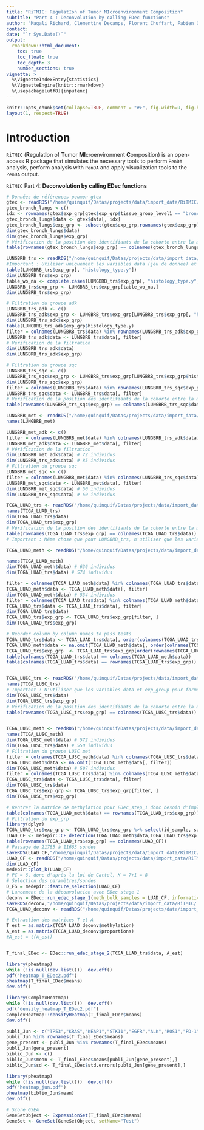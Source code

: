 ```yaml
---
title: "RiTMIC: RegulatIon of Tumor MIcroenvironment Composition"
subtitle: "Part 4 : Deconvolution by calling EDec functions"
author: "Magali Richard, Clementine Decamps, Florent Chuffart, Fabien Quinquis, Daniel Jost"
contact: 
date: "`r Sys.Date()`"
output: 
  rmarkdown::html_document:
    toc: true
    toc_float: true
    toc_depth: 3
    number_sections: true
vignette: >
  %\VignetteIndexEntry{statistics}
  %\VignetteEngine{knitr::rmarkdown}
  %\usepackage[utf8]{inputenc}
---
```


```r
knitr::opts_chunk$set(collapse=TRUE, comment = "#>", fig.width=9, fig.height=6, eval=TRUE, echo=TRUE, results="verbatim", dpi=75)
layout(1, respect=TRUE)
```


# Introduction

`RiTMIC` (**R**egulat**I**on of **T**umor **MI**croenvironment **C**omposition) is an open-access R package that simulates the necessary tools to perform `PenDA` analysis, perform analysis with `PenDA` and apply visualization tools to the `PenDA` output. 

`RiTMIC` Part 4: **Deconvolution by calling EDec functions**

```r
# Données de références poumon gtex
gtex <- readRDS("/home/quinquif/Datas/projects/data/import_data/RiTMIC/study_gtex.rds")
gtex_bronch_lungs <-c()
idx <- rownames(gtex$exp_grp[gtex$exp_grp$tissue_group_level1 == "bronchus_lung", ])
gtex_bronch_lungs$data <- gtex$data[, idx]
gtex_bronch_lungs$exp_grp <- subset(gtex$exp_grp,rownames(gtex$exp_grp) %in% colnames(gtex_bronch_lungs$data))
dim(gtex_bronch_lungs$data)
dim(gtex_bronch_lungs$exp_grp)
# Vérification de la position des identifiants de la cohorte entre la matrice D et la matrice de paramètres 
table(rownames(gtex_bronch_lungs$exp_grp) == colnames(gtex_bronch_lungs$data))

LUNGBRB_trs <- readRDS("/home/quinquif/Datas/projects/data/import_data/RiTMIC/study_LUNGBRB_trscr_gs.rds")
#Important : Utiliser uniquement les variables data (jeu de donnée) et exp_group (pour les parametres ages, sexe blabla... ) 
table(LUNGBRB_trs$exp_grp[, "histology_type.y"])
dim(LUNGBRB_trs$exp_grp)
table_wo_na <- complete.cases(LUNGBRB_trs$exp_grp[, "histology_type.y"])
LUNGBRB_trs$exp_grp <- LUNGBRB_trs$exp_grp[table_wo_na,]
dim(LUNGBRB_trs$exp_grp)

# Filtration du groupe adk 
LUNGBRB_trs_adk <- c()
LUNGBRB_trs_adk$exp_grp <- LUNGBRB_trs$exp_grp[LUNGBRB_trs$exp_grp[, "histology_type.y"] == "Adenocarcinoma", ]
dim(LUNGBRB_trs_adk$exp_grp)
table(LUNGBRB_trs_adk$exp_grp$histology_type.y)
filter = colnames(LUNGBRB_trs$data) %in% rownames(LUNGBRB_trs_adk$exp_grp)
LUNGBRB_trs_adk$data <- LUNGBRB_trs$data[, filter]
# Vérification de la filtration 
dim(LUNGBRB_trs_adk$data)
dim(LUNGBRB_trs_adk$exp_grp)

# Filtration du groupe sqc 
LUNGBRB_trs_sqc <- c()
LUNGBRB_trs_sqc$exp_grp <- LUNGBRB_trs$exp_grp[LUNGBRB_trs$exp_grp$histology_type.y == "Squamous cell carcinoma", ]
dim(LUNGBRB_trs_sqc$exp_grp)
filter = colnames(LUNGBRB_trs$data) %in% rownames(LUNGBRB_trs_sqc$exp_grp)
LUNGBRB_trs_sqc$data <- LUNGBRB_trs$data[, filter]
# Vérification de la position des identifiants de la cohorte entre la matrice D et la matrice de paramètres 
table(rownames(LUNGBRB_trs_sqc$exp_grp) == colnames(LUNGBRB_trs_sqc$data))

LUNGBRB_met <- readRDS("/home/quinquif/Datas/projects/data/import_data/RiTMIC/study_epilung_meth2.rds")
names(LUNGBRB_met)

LUNGBRB_met_adk <- c()
filter = colnames(LUNGBRB_met$data) %in% colnames(LUNGBRB_trs_adk$data)
LUNGBRB_met_adk$data <- LUNGBRB_met$data[, filter]
# Vérification de la filtration 
dim(LUNGBRB_met_adk$data) # 72 individus
dim(LUNGBRB_trs_adk$data) # 85 individus
# Filtration du groupe sqc 
LUNGBRB_met_sqc <- c()
filter = colnames(LUNGBRB_met$data) %in% colnames(LUNGBRB_trs_sqc$data)
LUNGBRB_met_sqc$data <- LUNGBRB_met$data[, filter]
dim(LUNGBRB_met_sqc$data) # 50 individus
dim(LUNGBRB_trs_sqc$data) # 60 individus

TCGA_LUAD_trs <- readRDS("/home/quinquif/Datas/projects/data/import_data/RiTMIC/study_TCGA-LUAD_trscr.rds")
names(TCGA_LUAD_trs)
dim(TCGA_LUAD_trs$data)
dim(TCGA_LUAD_trs$exp_grp)
# Vérification de la position des identifiants de la cohorte entre la matrice D et la matrice de paramètres 
table(rownames(TCGA_LUAD_trs$exp_grp) == colnames(TCGA_LUAD_trs$data))
# Important : Même chose que pour LUNGBRB_trs, n'utiliser que les variables data et exp_group pour former les matrices 

TCGA_LUAD_meth <- readRDS("/home/quinquif/Datas/projects/data/import_data/RiTMIC/study_TCGA-LUAD_meth.rds")

names(TCGA_LUAD_meth)
dim(TCGA_LUAD_meth$data) # 636 individus
dim(TCGA_LUAD_trs$data) # 574 individus 

filter = colnames(TCGA_LUAD_meth$data) %in% colnames(TCGA_LUAD_trs$data)# Filtration du groupe LUAD met 
TCGA_LUAD_meth$data <- TCGA_LUAD_meth$data[, filter]
dim(TCGA_LUAD_meth$data) # 534 individus
filter = colnames(TCGA_LUAD_trs$data) %in% colnames(TCGA_LUAD_meth$data)
TCGA_LUAD_trs$data <- TCGA_LUAD_trs$data[, filter]
dim(TCGA_LUAD_trs$data)
TCGA_LUAD_trs$exp_grp <- TCGA_LUAD_trs$exp_grp[filter, ]
dim(TCGA_LUAD_trs$exp_grp)

# Reorder column by column names to pass tests 
TCGA_LUAD_trs$data <- TCGA_LUAD_trs$data[, order(colnames(TCGA_LUAD_trs$data))]
TCGA_LUAD_meth$data <- na.omit(TCGA_LUAD_meth$data[, order(colnames(TCGA_LUAD_meth$data))])
TCGA_LUAD_trs$exp_grp  <- TCGA_LUAD_trs$exp_grp[order(rownames(TCGA_LUAD_trs$exp_grp)), ]
table(colnames(TCGA_LUAD_trs$data) == colnames(TCGA_LUAD_meth$data))
table(colnames(TCGA_LUAD_trs$data) == rownames(TCGA_LUAD_trs$exp_grp))


TCGA_LUSC_trs <- readRDS("/home/quinquif/Datas/projects/data/import_data/RiTMIC/study_TCGA-LUSC_trscr.rds")
names(TCGA_LUSC_trs)
# Important : N'utiliser que les variables data et exp_group pour former les matrices D
dim(TCGA_LUSC_trs$data)
dim(TCGA_LUSC_trs$exp_grp)
# Vérification de la position des identifiants de la cohorte entre la matrice D et la matrice de paramètres 
table(rownames(TCGA_LUSC_trs$exp_grp) == colnames(TCGA_LUSC_trs$data))


TCGA_LUSC_meth <- readRDS("/home/quinquif/Datas/projects/data/import_data/RiTMIC/study_TCGA-LUSC_meth.rds")
names(TCGA_LUSC_meth)
dim(TCGA_LUSC_meth$data) # 572 individus
dim(TCGA_LUSC_trs$data) # 550 individus 
# Filtration du groupe LUSC met 
filter = colnames(TCGA_LUSC_meth$data) %in% colnames(TCGA_LUSC_trs$data)
TCGA_LUSC_meth$data <- na.omit(TCGA_LUSC_meth$data[, filter])
dim(TCGA_LUSC_meth$data) # 507 individus
filter = colnames(TCGA_LUSC_trs$data) %in% colnames(TCGA_LUSC_meth$data)
TCGA_LUSC_trs$data <- TCGA_LUSC_trs$data[, filter]
dim(TCGA_LUSC_trs$data)
TCGA_LUSC_trs$exp_grp <- TCGA_LUSC_trs$exp_grp[filter, ]
dim(TCGA_LUSC_trs$exp_grp)
```

```r
# Rentrer la matrice de methylation pour EDec_step_1 donc besoin d'implémenter les matrices met 
table(colnames(TCGA_LUAD_meth$data) == rownames(TCGA_LUAD_trs$exp_grp))
# Filtration du exp_grp 
library(dplyr)
TCGA_LUAD_trs$exp_grp <- TCGA_LUAD_trs$exp_grp %>% select(id_sample, sample_source, sex, age_min,age_max,id_morphology,t,n,tnm_stage,dfs_months,os_months, relapsed,exposure)
LUAD_CF <- medepir::CF_detection(TCGA_LUAD_meth$data,TCGA_LUAD_trs$exp_grp,threshold = 0.15, ncores=2)
table(rownames(TCGA_LUAD_trs$exp_grp) == colnames(LUAD_CF))
# Passage de 21785 à 11663 sondes 
saveRDS(LUAD_CF,"/home/quinquif/Datas/projects/data/import_data/RiTMIC/TCGA_LUAD_CF.rds")
LUAD_CF <- readRDS("/home/quinquif/Datas/projects/data/import_data/RiTMIC/TCGA_LUAD_CF.rds")
dim(LUAD_CF)
medepir::plot_k(LUAD_CF)
# PC = 6, donc d'après la loi de Cattel, K = 7+1 = 8
# Selection des paramètres/sondes
D_FS = medepir::feature_selection(LUAD_CF)
# Lancement de la déconvolution avec EDec stage 1 
deconv = EDec::run_edec_stage_1(meth_bulk_samples = LUAD_CF, informative_loci = rownames(D_FS), num_cell_types = 8)
saveRDS(deconv,"/home/quinquif/Datas/projects/data/import_data/RiTMIC/TCGA_LUAD_deconv.rds")
TCGA_LUAD_deconv <- readRDS("/home/quinquif/Datas/projects/data/import_data/RiTMIC/TCGA_LUAD_deconv.rds")

# Extraction des matrices T et A
T_est = as.matrix(TCGA_LUAD_deconv$methylation)
A_est = as.matrix(TCGA_LUAD_deconv$proportions)
#A_est = t(A_est)


T_final_EDec <- EDec::run_edec_stage_2(TCGA_LUAD_trs$data, A_est)

library(pheatmap)
while (!is.null(dev.list()))  dev.off()
pdf("heatmap_T_EDec2.pdf")
pheatmap(T_final_EDec$means)
dev.off()

library(ComplexHeatmap)
while (!is.null(dev.list()))  dev.off()
pdf("density_heatmap_T_EDec2.pdf")
ComplexHeatmap::densityHeatmap(T_final_EDec$means)
dev.off()

publi_Jun <- c("TP53","KRAS","KEAP1","STK11","EGFR","ALK","ROS1","PD-1","PD1","PDL1","PD-L1","ERBB2","HER2","DCD1","AFF2","PRC1","SYDE1","TRIM33","ZBTB7B","AGER", "SFTPA2", "CACNA2D2", "LAMP3", "SCGB1A1", "SFTPB", "SFTPC","CAV2","MUC1")
publi_Jun %in% rownames(T_final_EDec$means)
gene_present <- publi_Jun %in% rownames(T_final_EDec$means)
publi_Jun[gene_present]
biblio_Jun <- c()
biblio_Jun$mean <- T_final_EDec$means[publi_Jun[gene_present],]
biblio_Jun$sd <- T_final_EDec$std.errors[publi_Jun[gene_present],]

library(pheatmap)
while (!is.null(dev.list()))  dev.off()
pdf("heatmap_jun.pdf")
pheatmap(biblio_Jun$mean)
dev.off()

# Score GSEA 
GeneSetObject <- ExpressionSet(T_final_EDec$means)
GeneSet <- GeneSet(GeneSetObject, setName="Test")
```

```r

```

```r

```

```r
```
